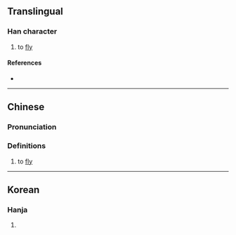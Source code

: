 {{character info/new}}
==Translingual==

===Han character===
{{Han char|rn=8|rad=亠|as=10|sn=12|four=|canj=YRBN|ids=⿳⿳亠口冖土九 <small>(GK)</small>,⿳⿳亠口冖⿻二丨九 <small>(T)</small>}}

# to [[fly]]

====References====
* {{Han ref|kx=0089.190|dkj=00327|dj=0189.220|hdz=10290.040|uh=4EB4|ud=20148}}

----

==Chinese==
{{zh-forms}}

===Pronunciation===
{{zh-pron
|m=yòu
|c=
|mc=
|oc
|ma=
|cat=v
}}

===Definitions===
{{zh-hanzi}}

# to [[fly]]

----

==Korean==

===Hanja===
{{ko-hanja|hangeul=유|rv=yu|mr=yu}}

# {{rfdef|ko|sort=亠10}}